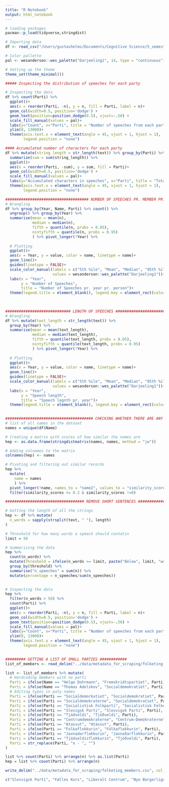 ```yaml
---
title: "R Notebook"
output: html_notebook
---
```


```r
# loading packages
pacman::p_load(tidyverse,stringdist)
```

```r
# Importing data
df <- read_csv("/Users/gustavhelms/Documents/Cognitive Science/5_semester/Bachelor/political_polarization/Folketinget-Scraping/data/folketinget_2019_2021_raw.csv")

# Color pallette
pal <- wesanderson::wes_palette("Darjeeling1", 14, type = "continuous")

# Setting up the theme
theme_set(theme_minimal())
```

```r
##### Inspecting the distribution of speeches for each party

# Inspecting the data
df %>% count(Parti) %>%
  ggplot()+
  aes(x = reorder(Parti, -n), y = n, fill = Parti, label = n)+
  geom_col(width=0.5, position='dodge') +
  geom_text(position=position_dodge(0.5), vjust=-.50) + 
  scale_fill_manual(values = pal)+
  labs(y="Count", x="Parti", title = "Number of speeches from each party") +
  ylim(0, 13000)+
  theme(axis.text.x = element_text(angle = 45, vjust = 1, hjust = 1),
        legend.position = "none")
```
```r
#### Accumulated number of characters for each party
df %>% mutate(string_length = str_length(text)) %>% group_by(Parti) %>% 
  summarize(sum = sum(string_length)) %>%  
  ggplot()+
  aes(x = reorder(Parti, -sum), y = sum, fill = Parti)+
  geom_col(width=0.5, position='dodge') +
  scale_fill_manual(values = pal)+
  labs(y="Accumulated characters in speeches", x="Parti", title = "Total length of speeches for each party") +
  theme(axis.text.x = element_text(angle = 45, vjust = 1, hjust = 1),
        legend.position = "none")

```
```r
##################################### NUMBER OF SPEECHES PR. MEMBER PR. YEAR ##########################################
# Wrangling  
df %>% group_by(Year, Name, Parti) %>% count() %>% 
  ungroup() %>% group_by(Year) %>% 
  summarise(mean = mean(n),
            median = median(n),
            fifth = quantile(n, probs = 0.05),
            nintyfifth = quantile(n, probs = 0.95)
            ) %>% pivot_longer(!Year) %>% 
  
  # Plotting
  ggplot()+
  aes(x = Year, y = value, color = name, linetype = name)+
  geom_line()+
  guides(linetype = FALSE)+
  scale_color_manual(labels = c("5th %ile", "Mean", "Median", "95th %ile"),
                     values = wesanderson::wes_palette("Darjeeling1"))+
  labs(x = "Year", 
       y = "Number of Speeches", 
       title = "Number of Speeches pr. year pr. person")+
  theme(legend.title = element_blank(), legend.key = element_rect(color = alpha("black", 0.2)))
  
  


```
```r
############################# LENGTH OF SPEECHES #######################################
# Wrangling  
df %>% mutate(text_length = str_length(text)) %>% 
  group_by(Year) %>% 
  summarise(mean = mean(text_length),
            median = median(text_length),
            fifth = quantile(text_length, probs = 0.05),
            nintyfifth = quantile(text_length, probs = 0.95)
            ) %>% pivot_longer(!Year) %>% 
  
  # Plotting
  ggplot()+
  aes(x = Year, y = value, color = name, linetype = name)+
  geom_line()+
  guides(linetype = FALSE)+
  scale_color_manual(labels = c("5th %ile", "Mean", "Median", "95th %ile"),
                     values = wesanderson::wes_palette("Darjeeling1"))+
  labs(x = "Year", 
       y = "Speech length", 
       title = "Speech legnth pr. year")+
  theme(legend.title = element_blank(), legend.key = element_rect(color = alpha("black", 0.2)))
  
```



```r
####################################### CHECKING WHETHER THERE ARE ANY SIMILAR NAMES #############################
# list of all names in the dataset
names = unique(df$Name)

# Creating a matrix with scores of how similar the names are
hep <- as.data.frame(stringdistmatrix(names, names, method = "jw"))

# Adding colnames to the matrix
colnames(hep) <- names

# Pivoting and filtering out similar records
hep %>% 
  mutate(
    name = names
    ) %>% 
  pivot_longer(!name, names_to = "name2", values_to = "similarity_scores") %>% 
  filter(similarity_scores <= 0.2 & similarity_scores !=0)

```




```r
################################### REMOVE SHORT SENTENCES #######################################

# Getting the length of all the strings
hep <- df %>% mutate(
  n_words = sapply(strsplit(text, " "), length)
)

# Threshold for how many words a speech should contatin 
limit = 50

# Summarizing the data
hep %>% 
  count(n_words) %>% 
  mutate(threshold = ifelse(n_words >= limit, paste("Below", limit, "words"), paste("Above", limit, "words"))) %>% 
  group_by(threshold) %>% 
  summarise("n_speeches" = sum(n)) %>% 
  mutate(percentage = n_speeches/sum(n_speeches))
  

```

```r
# Inspecting the data
hep %>% 
  filter(n_words > 50) %>%
  count(Parti) %>%
  ggplot()+
  aes(x = reorder(Parti, -n), y = n, fill = Parti, label = n)+
  geom_col(width=0.5, position='dodge') +
  geom_text(position=position_dodge(0.5), vjust=-.50) + 
  scale_fill_manual(values = pal)+
  labs(y="Count", x="Parti", title = "Number of speeches from each party") +
  ylim(0, 13000)+
  theme(axis.text.x = element_text(angle = 45, vjust = 1, hjust = 1),
        legend.position = "none")
  
```




```r
######### GETTING A LIST OF SMALL PARTIES ############
list_of_members <- read_delim("../data/metadata_for_scraping/folketing_members.csv", delim = ";", col_names = c("Name", "Parti", "Year"))

list <- list_of_members %>% mutate(
  # Hardcoding members with no parti
  Parti = ifelse(Name == "Helge Dohrmann", "Fremskridtspartiet", Parti),
  Parti = ifelse(Name == "Thomas Adelskov", "Socialdemokratiet", Parti),
  # Editing typos in paty names
  Parti = ifelse(Parti == "Socialdemorkatiet", "Socialdemokratiet", Parti),
  Parti = ifelse(Parti == "Socialdemokraterne", "Socialdemokratiet", Parti), # party changed name and reverted (2002)
  Parti = ifelse(Parti == "Socialistisk Folkparti", "Socialistisk Folkeparti", Parti),
  Parti = ifelse(Parti == "Slevigsk Parti", "Slesvigsk Parti", Parti),
  Parti = ifelse(Parti == "Tjódveldi", "Tjóðveldi", Parti),
  Parti = ifelse(Parti == "Centrumdemokraterne", "Centrum-Demokraterne", Parti),
  Parti = ifelse(Parti == "Atassut", "Atássut", Parti),
  Parti = ifelse(Parti == "Folkaflokkurin", "Fólkaflokkurin", Parti),
  Parti = ifelse(Parti == "Javnadarflokkurin", "Javnaðarflokkurin", Parti),
  Parti = ifelse(Parti == "Tjódveldisflokkurin", "Tjóðveldi", Parti),
  Parti = str_replace(Parti, "x - ", "")
) 

list %>% count(Parti) %>% arrange(n) %>% as.list(Parti)
hep = list %>% count(Parti) %>% arrange(n)

write_delim("../data/metadata_for_scraping/folketing_members.csv", col_names = FALSE, delim = ";", x = list)

c("Slesvigsk Parti", "Fælles Kurs", "Liberalt Centrum", "Nye Borgerlige", "Ny Alliance", "Inuit Ataqatigiit", "Tjóðveldi", "Atássut", "De Uafhængige", "Fólkaflokkurin", "Sambandsflokkurin", "Alternativet", "Siumut", "Javnaðarflokkurin")
```

